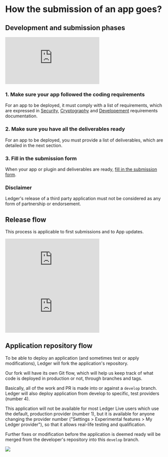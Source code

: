 

# How the submission of an app goes?

## Development and submission phases

<div style={{width: "100%"}} className="center">
  <div style={{position: "relative", paddingBottom: "56.25%", paddingTop: 0, height: 0}}>
    <iframe title="Live App Structure" frameBorder="0" style={{position: "absolute", top: 0, left: 0, width: "100%", height: "100%"}} src="https://view.genial.ly/65521d0b3f30120011106193" type="text/html" allowscriptaccess="always" allowFullScreen={true} scrolling="yes" allownetworking="all"></iframe>
  </div>
</div>


### 1. Make sure your app followed the coding requirements

For an app to be deployed, it must comply with a list of requirements, which are expressed in [Security](../integration/requirements/security), [Cryptography](../integration/requirements/cryptography) and [Developement](../integration/requirements/development) requirements documentation.

### 2. Make sure you have all the deliverables ready

For an app to be deployed, you must provide a list of deliverables, which are detailed in the next section.

### 3. Fill in the submission form

When your app or plugin and deliverables are ready, [fill in the submission form](./submission-form).

### Disclaimer

Ledger's release of a third party application must not be considered as any form of partnership or endorsement.

## Release flow

This process is applicable to first submissions and to App updates.

<div style={{width: "100%"}} className="center desktop">
  <div style={{position: "relative", paddingBottom: "56.25%", paddingTop: 0, height: "1000px"}}>
    <iframe title="Live App Structure" frameBorder="0" style={{position: "absolute", top: 0, left: 0, width: "100%", height: "100%"}} src="https://view.genial.ly/655389953d9cc90010ff9fbc" type="text/html" allowscriptaccess="always" allowFullScreen={true} scrolling="yes" allownetworking="all"></iframe>
  </div>
</div>

<div className="mobile">
  <iframe title="Ledger Dev Journey" frameBorder="0" style={{position: "absolute", left: "15px", width: "100%", height: "100%"}} src="https://view.genial.ly/655389953d9cc90010ff9fbc" type="text/html" allowscriptaccess="always" allowFullScreen={true} scrolling="yes" allownetworking="all"></iframe>
</div>

## Application repository flow

To be able to deploy an application (and sometimes test or apply modifications), Ledger will fork the application's repository.

Our fork will have its own Git flow, which will help us keep track of what code is deployed in production or not, through branches and tags.

Basically, all of the work and PR is made into or against a `develop` branch. Ledger will also deploy application from develop to specific, test providers (number 4).

This application will not be available for most Ledger Live users which use the default, production provider (number 1),
but it is available for anyone changing the provider number ("Settings > Experimental features > My Ledger provider"),
so that it allows real-life testing and qualification.

Further fixes or modification before the application is deemed ready will be merged from the developer's repository into this `develop` branch.

<img src="/device-app/fork-app.png"/>

